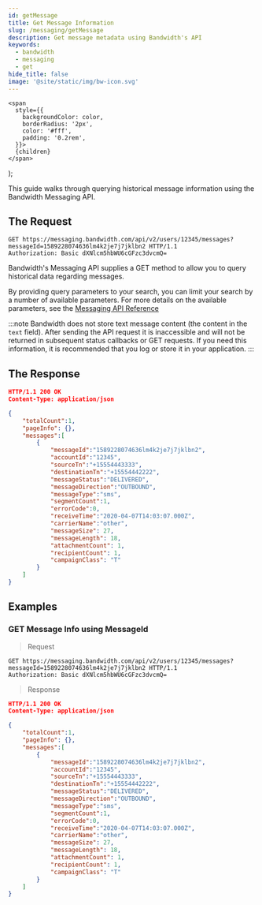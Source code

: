 ```yaml
---
id: getMessage
title: Get Message Information
slug: /messaging/getMessage
description: Get message metadata using Bandwidth's API
keywords:
  - bandwidth
  - messaging
  - get
hide_title: false
image: '@site/static/img/bw-icon.svg'
---
```




    <span
      style={{
        backgroundColor: color,
        borderRadius: '2px',
        color: '#fff',
        padding: '0.2rem',
      }}>
      {children}
    </span>
  );


This guide walks through querying historical message information using the Bandwidth Messaging API.

## The Request

```http
GET https://messaging.bandwidth.com/api/v2/users/12345/messages?messageId=1589228074636lm4k2je7j7jklbn2 HTTP/1.1
Authorization: Basic dXNlcm5hbWU6cGFzc3dvcmQ=
```

Bandwidth's Messaging API supplies a <Highlight color="#00bf8c">GET</Highlight> method to allow you to query historical data regarding messages.

By providing query parameters to your search, you can limit your search by a number of available parameters. For more details on the available parameters, see the [Messaging API Reference](apis/messaging#operation/GetMessages/)

:::note
Bandwidth does not store text message content (the content in the `text` field). After sending the API request it is inaccessible and will not be returned in subsequent status callbacks or GET requests. If you need this information, it is recommended that you log or store it in your application.
:::

## The Response

```json
HTTP/1.1 200 OK
Content-Type: application/json

{
    "totalCount":1,
    "pageInfo": {},
    "messages":[
        {
            "messageId":"1589228074636lm4k2je7j7jklbn2",
            "accountId":"12345",
            "sourceTn":"+15554443333",
            "destinationTn":"+15554442222",
            "messageStatus":"DELIVERED",
            "messageDirection":"OUTBOUND",
            "messageType":"sms",
            "segmentCount":1,
            "errorCode":0,
            "receiveTime":"2020-04-07T14:03:07.000Z",
            "carrierName":"other",
            "messageSize": 27,
            "messageLength": 18,
            "attachmentCount": 1,
            "recipientCount": 1,
            "campaignClass": "T"
        }
    ]
}
```

## Examples

### GET Message Info using MessageId

> Request

```http
GET https://messaging.bandwidth.com/api/v2/users/12345/messages?messageId=1589228074636lm4k2je7j7jklbn2 HTTP/1.1
Authorization: Basic dXNlcm5hbWU6cGFzc3dvcmQ=
```

> Response

```json
HTTP/1.1 200 OK
Content-Type: application/json

{
    "totalCount":1,
    "pageInfo": {},
    "messages":[
        {
            "messageId":"1589228074636lm4k2je7j7jklbn2",
            "accountId":"12345",
            "sourceTn":"+15554443333",
            "destinationTn":"+15554442222",
            "messageStatus":"DELIVERED",
            "messageDirection":"OUTBOUND",
            "messageType":"sms",
            "segmentCount":1,
            "errorCode":0,
            "receiveTime":"2020-04-07T14:03:07.000Z",
            "carrierName":"other",
            "messageSize": 27,
            "messageLength": 18,
            "attachmentCount": 1,
            "recipientCount": 1,
            "campaignClass": "T"
        }
    ]
}
```
